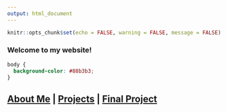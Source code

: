 ```yaml
---
output: html_document
---
```


```r
knitr::opts_chunk$set(echo = FALSE, warning = FALSE, message = FALSE)
```

### Welcome to my website!

```css
body {
  background-color: #88b3b3;
}
```

## [About Me](https://annettelewis.github.io/about_me/) | [Projects](https://annettelewis.github.io/projects/) | [Final Project](https://annettelewis.github.io/final_project/)
